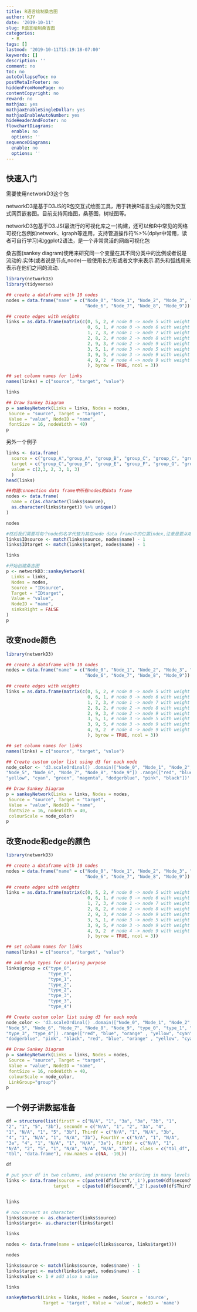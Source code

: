 ```yaml
---
title: R语言绘制桑吉图
author: KJY
date: '2019-10-11'
slug: R语言绘制桑吉图
categories:
  - R
tags: []
lastmod: '2019-10-11T15:19:18-07:00'
keywords: []
description: ''
comment: no
toc: no
autoCollapseToc: no
postMetaInFooter: no
hiddenFromHomePage: no
contentCopyright: no
reward: no
mathjax: yes
mathjaxEnableSingleDollar: yes
mathjaxEnableAutoNumber: yes
hideHeaderAndFooter: no
flowchartDiagrams:
  enable: no
  options: ''
sequenceDiagrams:
  enable: no
  options: ''
---
```


## 快速入门

需要使用networkD3这个包

networkD3是基于D3JS的R包交互式绘图工具，用于转换R语言生成的图为交互式网页嵌套图。目前支持网络图，桑基图，树枝图等。

networkD3包基于D3.JS(最流行的可视化库之一)构建，还可以和R中常见的网络可视化包例如network、igraph等连用，支持管道操作符%>%(dplyr中常用，读者可自行学习)和ggplot2语法，是一个非常灵活的网络可视化包

桑吉图(sankey diagram)使用来研究同一个变量在其不同分类中的比例或者说是流动的.实体(或者说是节点,node)一般使用长方形或者文字来表示.箭头和弧线用来表示在他们之间的流动.

```r
library(networkD3)
library(tidyverse)

## create a dataframe with 10 nodes
nodes = data.frame("name" = c("Node_0", "Node_1", "Node_2", "Node_3", "Node_4", "Node_5", 
                              "Node_6", "Node_7", "Node_8", "Node_9"))

## create edges with weights
links = as.data.frame(matrix(c(0, 5, 2, # node 0 -> node 5 with weight 2
                               0, 6, 1, # node 0 -> node 6 with weight 1
                               1, 7, 3, # node 1 -> node 7 with weight 3
                               2, 8, 2, # node 2 -> node 8 with weight 2
                               2, 9, 3, # node 2 -> node 9 with weight 3
                               3, 5, 1, # node 3 -> node 5 with weight 1
                               3, 9, 5, # node 3 -> node 9 with weight 5
                               4, 9, 2  # node 4 -> node 9 with weight 2
                               ), byrow = TRUE, ncol = 3))

## set column names for links
names(links) = c("source", "target", "value")

links

## Draw Sankey Diagram
p = sankeyNetwork(Links = links, Nodes = nodes,
 Source = "source", Target = "target",
 Value = "value", NodeID = "name",
 fontSize = 16, nodeWidth = 40)
p
```

另外一个例子

```r
links <- data.frame(
  source = c("group_A","group_A", "group_B", "group_C", "group_C", "group_E"), 
  target = c("group_C","group_D", "group_E", "group_F", "group_G", "group_H"), 
  value = c(2,3, 2, 3, 1, 3)
  )
head(links)
```

```r
##构建connection data frame中所有nodes的data frame
nodes <- data.frame(
  name = c(as.character(links$source), 
  as.character(links$target)) %>% unique()
)

nodes

#然后我们需要将每个node的名字代替为其在node data frame中的位置index,注意是要从哦开始计算.
links$IDsource <- match(links$source, nodes$name) - 1 
links$IDtarget <- match(links$target, nodes$name) - 1

links
```

```r
#开始创建桑吉图
p <- networkD3::sankeyNetwork(
  Links = links,
  Nodes = nodes,
  Source = "IDsource",
  Target = "IDtarget",
  Value = "value",
  NodeID = "name",
  sinksRight = FALSE
)
p
```


## 改变node颜色

```r
library(networkD3)

## create a dataframe with 10 nodes
nodes = data.frame("name" = c("Node_0", "Node_1", "Node_2", "Node_3", "Node_4", "Node_5", 
                              "Node_6", "Node_7", "Node_8", "Node_9"))

## create edges with weights
links = as.data.frame(matrix(c(0, 5, 2, # node 0 -> node 5 with weight 2
                               0, 6, 1, # node 0 -> node 6 with weight 1
                               1, 7, 3, # node 1 -> node 7 with weight 3
                               2, 8, 2, # node 2 -> node 8 with weight 2
                               2, 9, 3, # node 2 -> node 9 with weight 3
                               3, 5, 1, # node 3 -> node 5 with weight 1
                               3, 9, 5, # node 3 -> node 9 with weight 5
                               4, 9, 2  # node 4 -> node 9 with weight 2
                               ), byrow = TRUE, ncol = 3))

## set column names for links
names(links) = c("source", "target", "value")

## Create custom color list using d3 for each node
node_color <- 'd3.scaleOrdinal() .domain(["Node_0", "Node_1", "Node_2", "Node_3", "Node_4",
"Node_5", "Node_6", "Node_7", "Node_8", "Node_9"]) .range(["red", "blue", "orange" , 
"yellow", "cyan", "green", "magenta", "dodgerblue", "pink", "black"])'

## Draw Sankey Diagram
p = sankeyNetwork(Links = links, Nodes = nodes,
 Source = "source", Target = "target",
 Value = "value", NodeID = "name",
 fontSize = 16, nodeWidth = 40,
 colourScale = node_color)
p
```

## 改变node和edge的颜色

```r
library(networkD3)

## create a dataframe with 10 nodes
nodes = data.frame("name" = c("Node_0", "Node_1", "Node_2", "Node_3", "Node_4", "Node_5",
                              "Node_6", "Node_7", "Node_8", "Node_9"))

## create edges with weights
links = as.data.frame(matrix(c(0, 5, 2, # node 0 -> node 5 with weight 2
                               0, 6, 1, # node 0 -> node 6 with weight 1
                               1, 7, 3, # node 1 -> node 7 with weight 3
                               2, 8, 2, # node 2 -> node 8 with weight 2
                               2, 9, 3, # node 2 -> node 9 with weight 3
                               3, 5, 1, # node 3 -> node 5 with weight 1
                               3, 9, 5, # node 3 -> node 9 with weight 5
                               4, 9, 2  # node 4 -> node 9 with weight 2
                               ), byrow = TRUE, ncol = 3))

## set column names for links
names(links) = c("source", "target", "value")

## add edge types for coloring purpose
links$group = c("type_0", 
                "type_0",
                "type_1", 
                "type_2",
                "type_2",
                "type_3",
                "type_3",
                "type_4")

## Create custom color list using d3 for each node
node_color <- 'd3.scaleOrdinal() .domain(["Node_0", "Node_1", "Node_2", "Node_3", "Node_4", 
"Node_5", "Node_6", "Node_7", "Node_8", "Node_9", "type_0", "type_1", "type_2", 
"type_3", "type_4"]) .range(["red", "blue", "orange" , "yellow", "cyan", "green", "magenta", 
"dodgerblue", "pink", "black", "red", "blue", "orange" , "yellow", "cyan"])'

## Draw Sankey Diagram
p = sankeyNetwork(Links = links, Nodes = nodes,
 Source = "source", Target = "target",
 Value = "value", NodeID = "name",
 fontSize = 16, nodeWidth = 40,
 colourScale = node_color,
 LinkGroup="group")
p
```

## 一个例子讲数据准备

```r
df = structure(list(firstY = c("N/A", "1", "3a", "3a", "3b", "1", 
"2", "1", "5", "3b"), secondY = c("N/A", "1", "2", "3a", "4", 
"1", "N/A", "1", "5", "3b"), ThirdY = c("N/A", "1", "N/A", "3b", 
"4", "1", "N/A", "1", "N/A", "3b"), FourthY = c("N/A", "1", "N/A", 
"3a", "4", "1", "N/A", "1", "N/A", "3a"), FifthY = c("N/A", "1", 
"N/A", "2", "5", "1", "N/A", "N/A", "N/A", "3b")), class = c("tbl_df", 
"tbl", "data.frame"), row.names = c(NA, -10L))

df
```

```r
# put your df in two columns, and preserve the ordering in many levels (columns) with paste0
links <- data.frame(source = c(paste0(df$firstY,'_1'),paste0(df$secondY,'_2'),paste0(df$ThirdY,'_3'),paste0(df$FourthY,'_4')),
                  target   = c(paste0(df$secondY,'_2'),paste0(df$ThirdY,'_3'),paste0(df$FourthY,'_4'),paste0(df$FifthY,'_5')))


links

# now convert as character
links$source <- as.character(links$source)
links$target<- as.character(links$target)

links
```

```r
nodes <- data.frame(name = unique(c(links$source, links$target)))

nodes
```


```r
links$source <- match(links$source, nodes$name) - 1
links$target <- match(links$target, nodes$name) - 1
links$value <- 1 # add also a value

links
```

```r
sankeyNetwork(Links = links, Nodes = nodes, Source = 'source',
              Target = 'target', Value = 'value', NodeID = 'name')
```

















